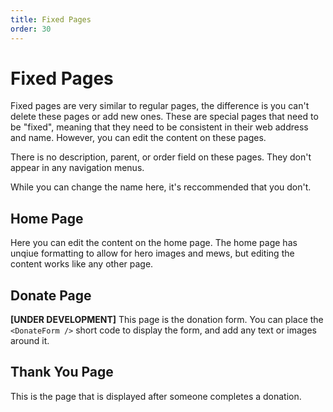 ```yaml
---
title: Fixed Pages
order: 30
---
```

# Fixed Pages

Fixed pages are very similar to regular pages, the difference is you can't delete these pages or add new ones. These are special pages that need to be "fixed", meaning that they need to be consistent in their web address and name. However, you can edit the content on these pages.

There is no description, parent, or order field on these pages. They don't appear in any navigation menus.

<Aside type="warning">
    While you can change the name here, it's reccommended that you don't.
</Aside>

## Home Page
Here you can edit the content on the home page. The home page has unqiue formatting to allow for hero images and mews, but editing the content works like any other page.

## Donate Page
**[UNDER DEVELOPMENT]** This page is the donation form. You can place the `<DonateForm />` short code to display the form, and add any text or images around it. 

## Thank You Page
This is the page that is displayed after someone completes a donation.
